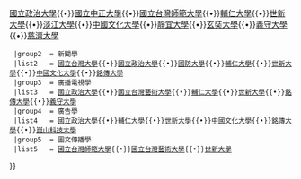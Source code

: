 {{Navbox
  |title      = {{flagicon|ROC}} [[中華民國|<span style="color:#FFFFFF;">中華民國</span>]]（[[臺灣|<span style="color:#FFFFFF;">臺灣</span>]]）傳播學門大專院校
  |image      = 
  |titlestyle = color: #FFFFFF; background-color: #04AAC3
  |groupstyle = color: #003399; background-color: #FFFFFF
  |name       = 中華民國（臺灣）傳播大學院校
  |group1  = 傳播學
  |list1   = [[國立陽明交通大學]]{{•}}[[國立政治大學]]{{•}}[[國立中正大學]]{{•}}[[國立台灣師範大學]]{{•}}[[輔仁大學]]{{•}}[[世新大學]]{{•}}[[淡江大學]]{{•}}[[中國文化大學]]{{•}}[[靜宜大學]]{{•}}[[玄奘大學]]{{•}}[[義守大學]]{{•}}[[慈濟大學]]
  |group2  = 新聞學
  |list2   = [[國立台灣大學]]{{•}}[[國立政治大學]]{{•}}[[國防大學]]{{•}}[[輔仁大學]]{{•}}[[世新大學]]{{•}}[[中國文化大學]]{{•}}[[銘傳大學]]
  |group3  = 廣播電視學
  |list3   = [[國立政治大學]]{{•}}[[國立台灣藝術大學]]{{•}}[[輔仁大學]]{{•}}[[世新大學]]{{•}}[[銘傳大學]]{{•}}[[義守大學]]
  |group4  = 廣告學
  |list4   = [[國立政治大學]]{{•}}[[輔仁大學]]{{•}}[[世新大學]]{{•}}[[中國文化大學]]{{•}}[[銘傳大學]]{{•}}[[崑山科技大學]]
  |group5  = 圖文傳播學
  |list5   = [[國立台灣師範大學]]{{•}}[[國立台灣藝術大學]]{{•}}[[世新大學]]
}}<noinclude>{{Documentation}}</noinclude>